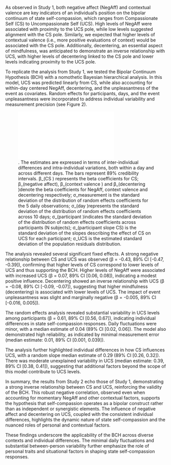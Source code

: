 As observed in Study 1, both negative affect (NegAff) and contextual valence are key indicators of an individual's position on the bipolar continuum of state self-compassion, which ranges from Compassionate Self (CS) to Uncompassionate Self (UCS). High levels of NegAff were associated with proximity to the UCS pole, while low levels suggested alignment with the CS pole. Similarly, we expected that higher levels of contextual valence (i.e., more positive evaluations of context) would be associated with the CS pole. Additionally, decentering, an essential aspect of mindfulness, was anticipated to demonstrate an inverse relationship with UCS, with higher levels of decentering linked to the CS pole and lower levels indicating proximity to the UCS pole.

To replicate the analysis from Study 1, we tested the Bipolar Continuum Hypothesis (BCH) with a nomothetic Bayesian hierarchical analysis. In this model, UCS was predicted linearly from CS, while also accounting for within-day centered NegAff, decentering, and the unpleasantness of the event as covariates. Random effects for participants, days, and the event unpleasantness were incorporated to address individual variability and measurement precision (see Figure 2).

![. The estimates are expressed in terms of inter-individual differences and intra-individual variations, both within a day and across different days. The bars represent 89% credibility intervals. β_(CS ) represents the beta coefficients for CS; β_(negative affect), β_(context valence ) and β_(decentering )denote the beta coefficients for NegAff, context valence and decentering respectively; σ_measurement is the standard deviation of the distribution of random effects coefficients for the 5 daily observations; σ_(day )represents the standard deviation of the distribution of random effects coefficients across 10 days; σ_(participant )indicates the standard deviation of the distribution of random effects coefficients across participants (N subjects); σ_(participant slope CS) is the standard deviation of the slopes describing the effect of CS on UCS for each participant; σ_UCS is the estimated standard deviation of the population residuals distribution.](sections/figures/plot_bch_mpath.pdf)

The analysis revealed several significant fixed effects. A strong negative relationship between CS and UCS was observed (β = -0.43, 89% CI [-0.47, -0.39]), confirming that higher levels of CS correspond to lower levels of UCS and thus supporting the BCH. Higher levels of NegAff were associated with increased UCS (β = 0.07, 89% CI [0.06, 0.08]), indicating a modest positive influence. Decentering showed an inverse relationship with UCS (β = -0.08, 89% CI [-0.09, -0.07]), suggesting that higher mindfulness (decentering) is associated with lower levels of UCS. The impact of event unpleasantness was slight and marginally negative (β = -0.005, 89% CI [-0.016, 0.005]).

The random effects analysis revealed substantial variability in UCS levels among participants (β = 0.61, 89% CI [0.56, 0.67]), indicating individual differences in state self-compassion responses. Daily fluctuations were minor, with a median estimate of 0.04 (89% CI [0.02, 0.06]). The model also demonstrated high reliability, as indicated by minimal measurement error (median estimate: 0.01, 89% CI [0.001, 0.039]).

The analysis further highlighted individual differences in how CS influences UCS, with a random slope median estimate of 0.29 (89% CI [0.26, 0.32]). There was moderate unexplained variability in UCS (median estimate: 0.39, 89% CI [0.38, 0.41]), suggesting that additional factors beyond the scope of this model contribute to UCS levels.

In summary, the results from Study 2 echo those of Study 1, demonstrating a strong inverse relationship between CS and UCS, reinforcing the validity of the BCH. This robust negative correlation, observed even when accounting for momentary NegAff and other contextual factors, supports the hypothesis that self-compassion operates as a bipolar construct rather than as independent or synergistic elements. The influence of negative affect and decentering on UCS, coupled with the consistent individual differences, highlights the dynamic nature of state self-compassion and the nuanced roles of personal and contextual factors.

These findings underscore the applicability of the BCH across diverse contexts and individual differences. The minimal daily fluctuations and substantial between-person variability further emphasize the role of personal traits and situational factors in shaping state self-compassion responses.




